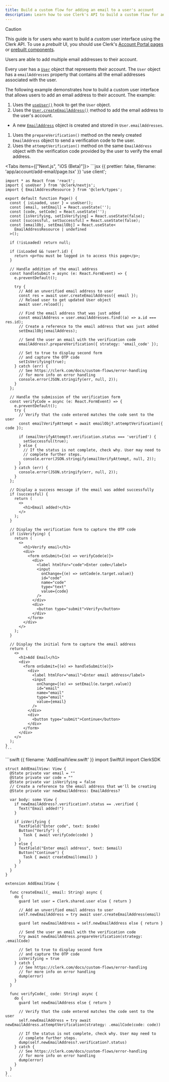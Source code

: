 ```yaml
---
title: Build a custom flow for adding an email to a user's account
description: Learn how to use Clerk's API to build a custom flow for adding an email to a user's account.
---
```


> [!CAUTION]
> This guide is for users who want to build a _custom_ user interface using the Clerk API. To use a _prebuilt_ UI, you should use Clerk's [Account Portal pages](/docs/account-portal/overview) or [prebuilt components](/docs/components/overview).

Users are able to add multiple email addresses to their account.

Every user has a [`User`](/docs/references/javascript/user/user) object that represents their account. The `User` object has a `emailAddresses` property that contains all the email addresses associated with the user.

The following example demonstrates how to build a custom user interface that allows users to add an email address to their account. The example:

1. Uses the [`useUser()`](/docs/references/react/use-user) hook to get the `User` object.
1. Uses the [`User.createEmailAddress()`](/docs/references/javascript/user/create-metadata#create-email-address) method to add the email address to the user's account.

- A new [`EmailAddress`](/docs/references/javascript/email-address) object is created and stored in `User.emailAddresses`.

1. Uses the `prepareVerification()` method on the newly created `EmailAddress` object to send a verification code to the user.
1. Uses the `attemptVerification()` method on the same `EmailAddress` object with the verification code provided by the user to verify the email address.

<Tabs items={["Next.js", "iOS (Beta)"]}>
  <Tab>
    ```jsx {{ prettier: false, filename: 'app/account/add-email/page.tsx' }}
    'use client';

    import * as React from 'react';
    import { useUser } from '@clerk/nextjs';
    import { EmailAddressResource } from '@clerk/types';

    export default function Page() {
      const { isLoaded, user } = useUser();
      const [email, setEmail] = React.useState('');
      const [code, setCode] = React.useState('');
      const [isVerifying, setIsVerifying] = React.useState(false);
      const [successful, setSuccessful] = React.useState(false);
      const [emailObj, setEmailObj] = React.useState<
        EmailAddressResource | undefined
      >();

      if (!isLoaded) return null;

      if (isLoaded && !user?.id) {
        return <p>You must be logged in to access this page</p>;
      }

      // Handle addition of the email address
      const handleSubmit = async (e: React.FormEvent) => {
        e.preventDefault();

        try {
          // Add an unverified email address to user
          const res = await user.createEmailAddress({ email });
          // Reload user to get updated User object
          await user.reload();

          // Find the email address that was just added
          const emailAddress = user.emailAddresses.find((a) => a.id === res.id);
          // Create a reference to the email address that was just added
          setEmailObj(emailAddress);

          // Send the user an email with the verification code
          emailAddress?.prepareVerification({ strategy: 'email_code' });

          // Set to true to display second form
          // and capture the OTP code
          setIsVerifying(true);
        } catch (err) {
          // See https://clerk.com/docs/custom-flows/error-handling
          // for more info on error handling
          console.error(JSON.stringify(err, null, 2));
        }
      };

      // Handle the submission of the verification form
      const verifyCode = async (e: React.FormEvent) => {
        e.preventDefault();
        try {
          // Verify that the code entered matches the code sent to the user
          const emailVerifyAttempt = await emailObj?.attemptVerification({ code });

          if (emailVerifyAttempt?.verification.status === 'verified') {
            setSuccessful(true);
          } else {
            // If the status is not complete, check why. User may need to
            // complete further steps.
            console.error(JSON.stringify(emailVerifyAttempt, null, 2));
          }
        } catch (err) {
          console.error(JSON.stringify(err, null, 2));
        }
      };

      // Display a success message if the email was added successfully
      if (successful) {
        return (
          <>
            <h1>Email added!</h1>
          </>
        );
      }

      // Display the verification form to capture the OTP code
      if (isVerifying) {
        return (
          <>
            <h1>Verify email</h1>
            <div>
              <form onSubmit={(e) => verifyCode(e)}>
                <div>
                  <label htmlFor="code">Enter code</label>
                  <input
                    onChange={(e) => setCode(e.target.value)}
                    id="code"
                    name="code"
                    type="text"
                    value={code}
                  />
                </div>
                <div>
                  <button type="submit">Verify</button>
                </div>
              </form>
            </div>
          </>
        );
      }

      // Display the initial form to capture the email address
      return (
        <>
          <h1>Add Email</h1>
          <div>
            <form onSubmit={(e) => handleSubmit(e)}>
              <div>
                <label htmlFor="email">Enter email address</label>
                <input
                  onChange={(e) => setEmail(e.target.value)}
                  id="email"
                  name="email"
                  type="email"
                  value={email}
                />
              </div>
              <div>
                <button type="submit">Continue</button>
              </div>
            </form>
          </div>
        </>
      );
    }
    ```
  </Tab>

  <Tab>
    ```swift {{ filename: 'AddEmailView.swift' }}
    import SwiftUI
    import ClerkSDK

    struct AddEmailView: View {
      @State private var email = ""
      @State private var code = ""
      @State private var isVerifying = false
      // Create a reference to the email address that we'll be creating
      @State private var newEmailAddress: EmailAddress?
      
      var body: some View {
        if newEmailAddress?.verification?.status == .verified {
          Text("Email added!")
        }
        
        if isVerifying {
          TextField("Enter code", text: $code)
          Button("Verify") {
            Task { await verifyCode(code) }
          }
        } else {
          TextField("Enter email address", text: $email)
          Button("Continue") {
            Task { await createEmail(email) }
          }
        }
      }
    }

    extension AddEmailView {
        
      func createEmail(_ email: String) async {
        do {
          guard let user = Clerk.shared.user else { return }
          
          // Add an unverified email address to user
          self.newEmailAddress = try await user.createEmailAddress(email)
          
          guard let newEmailAddress = self.newEmailAddress else { return }
          
          // Send the user an email with the verification code
          try await newEmailAddress.prepareVerification(strategy: .emailCode)
          
          // Set to true to display second form
          // and capture the OTP code
          isVerifying = true
        } catch {
          // See https://clerk.com/docs/custom-flows/error-handling
          // for more info on error handling
          dump(error)
        }
      }
        
      func verifyCode(_ code: String) async {
        do {
          guard let newEmailAddress else { return }
          
          // Verify that the code entered matches the code sent to the user
          self.newEmailAddress = try await newEmailAddress.attemptVerification(strategy: .emailCode(code: code))
          
          // If the status is not complete, check why. User may need to
          // complete further steps.
          dump(self.newEmailAddress?.verification?.status)
        } catch {
          // See https://clerk.com/docs/custom-flows/error-handling
          // for more info on error handling
          dump(error)
        }
      }
    }
    ```
  </Tab>
</Tabs>
